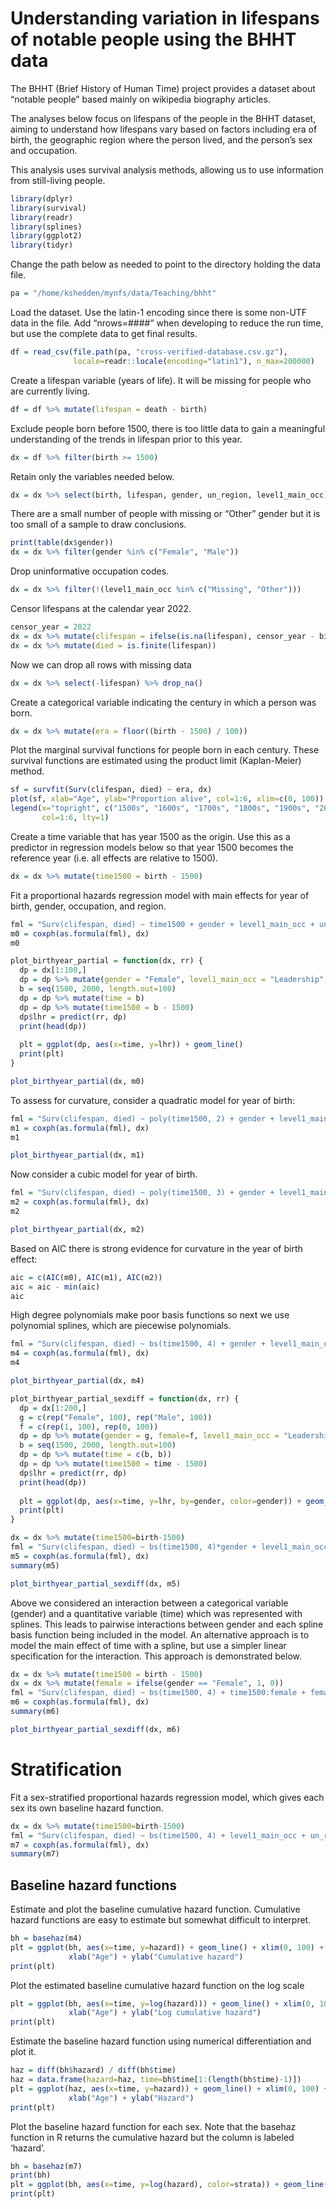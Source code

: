 # Understanding variation in lifespans of notable people using the BHHT data

The BHHT (Brief History of Human Time) project provides a dataset about "notable people" based mainly on wikipedia biography articles.

The analyses below focus on lifespans of the people in the BHHT dataset, aiming to understand how lifespans vary based on factors including era of birth, the geographic region where the person lived, and the person's sex and occupation.

This analysis uses survival analysis methods, allowing us to use information from still-living people.

```r
library(dplyr)
library(survival)
library(readr)
library(splines)
library(ggplot2)
library(tidyr)
```

Change the path below as needed to point to the directory holding the data file.

```r
pa = "/home/kshedden/mynfs/data/Teaching/bhht"
```

Load the dataset.  Use the latin-1 encoding since there is some non-UTF data in the file.  Add "nrows=####" when developing to reduce the run time, but use the complete data to get final results.

```r
df = read_csv(file.path(pa, "cross-verified-database.csv.gz"),
              locale=readr::locale(encoding="latin1"), n_max=200000)
```

Create a lifespan variable (years of life).  It will be missing for people who are currently living.

```r
df = df %>% mutate(lifespan = death - birth)
```

Exclude people born before 1500, there is too little data to gain a meaningful understanding of the trends in lifespan prior to this year.

```r
dx = df %>% filter(birth >= 1500)
```

Retain only the variables needed below.

```r
dx = dx %>% select(birth, lifespan, gender, un_region, level1_main_occ)
```

There are a small number of people with missing or "Other" gender but it is too small of a sample to draw conclusions.

```r
print(table(dx$gender))
dx = dx %>% filter(gender %in% c("Female", "Male"))
```

Drop uninformative occupation codes.

```r
dx = dx %>% filter(!(level1_main_occ %in% c("Missing", "Other")))
```

Censor lifespans at the calendar year 2022.

```r
censor_year = 2022
dx = dx %>% mutate(clifespan = ifelse(is.na(lifespan), censor_year - birth, lifespan))
dx = dx %>% mutate(died = is.finite(lifespan))
```

Now we can drop all rows with missing data

```r
dx = dx %>% select(-lifespan) %>% drop_na()
```

Create a categorical variable indicating the century in which a person was born.

```r
dx = dx %>% mutate(era = floor((birth - 1500) / 100))
```

Plot the marginal survival functions for people born in each century. These survival functions are estimated using the product limit (Kaplan-Meier) method.

```r
sf = survfit(Surv(clifespan, died) ~ era, dx)
plot(sf, xlab="Age", ylab="Proportion alive", col=1:6, xlim=c(0, 100))
legend(x="topright", c("1500s", "1600s", "1700s", "1800s", "1900s", "2000s"),
       col=1:6, lty=1)
```
Create a time variable that has year 1500 as the origin.  Use this as a predictor in regression models below so that year 1500 becomes the reference year (i.e. all effects are relative to 1500).

```r
dx = dx %>% mutate(time1500 = birth - 1500)
```

Fit a proportional hazards regression model with main effects for year of birth, gender, occupation, and region.

```r
fml = "Surv(clifespan, died) ~ time1500 + gender + level1_main_occ + un_region"
m0 = coxph(as.formula(fml), dx)
m0
```

```r
plot_birthyear_partial = function(dx, rr) {
  dp = dx[1:100,]
  dp = dp %>% mutate(gender = "Female", level1_main_occ = "Leadership", un_region = "Asia")
  b = seq(1500, 2000, length.out=100)
  dp = dp %>% mutate(time = b)
  dp = dp %>% mutate(time1500 = b - 1500)
  dp$lhr = predict(rr, dp)
  print(head(dp))
    
  plt = ggplot(dp, aes(x=time, y=lhr)) + geom_line()
  print(plt)
}
```

```r
plot_birthyear_partial(dx, m0)
```

To assess for curvature, consider a quadratic model for year of birth:

```r
fml = "Surv(clifespan, died) ~ poly(time1500, 2) + gender + level1_main_occ + un_region"
m1 = coxph(as.formula(fml), dx)
m1
```

```r
plot_birthyear_partial(dx, m1)
```

Now consider a cubic model for year of birth.

```r
fml = "Surv(clifespan, died) ~ poly(time1500, 3) + gender + level1_main_occ + un_region"
m2 = coxph(as.formula(fml), dx)
m2
```

```r
plot_birthyear_partial(dx, m2)
```

Based on AIC there is strong evidence for curvature in the year of birth effect:

```r
aic = c(AIC(m0), AIC(m1), AIC(m2))
aic = aic - min(aic)
aic
```

High degree polynomials make poor basis functions so next we use polynomial splines, which are piecewise polynomials.

```r
fml = "Surv(clifespan, died) ~ bs(time1500, 4) + gender + level1_main_occ + un_region"
m4 = coxph(as.formula(fml), dx)
m4
```

```r
plot_birthyear_partial(dx, m4)
```

```r
plot_birthyear_partial_sexdiff = function(dx, rr) {
  dp = dx[1:200,]
  g = c(rep("Female", 100), rep("Male", 100))
  f = c(rep(1, 100), rep(0, 100))
  dp = dp %>% mutate(gender = g, female=f, level1_main_occ = "Leadership", un_region = "Asia")
  b = seq(1500, 2000, length.out=100)
  dp = dp %>% mutate(time = c(b, b))
  dp = dp %>% mutate(time1500 = time - 1500)
  dp$lhr = predict(rr, dp)
  print(head(dp))
    
  plt = ggplot(dp, aes(x=time, y=lhr, by=gender, color=gender)) + geom_line()
  print(plt)
}
```

```r
dx = dx %>% mutate(time1500=birth-1500)
fml = "Surv(clifespan, died) ~ bs(time1500, 4)*gender + level1_main_occ + un_region"
m5 = coxph(as.formula(fml), dx)
summary(m5)
```

```r
plot_birthyear_partial_sexdiff(dx, m5)
```
Above we considered an interaction between a categorical variable (gender) and a quantitative variable (time) which was represented with splines.  This leads to pairwise interactions between gender and each spline basis function being included in the model.  An alternative approach is to model the main effect of time with a spline, but use a simpler linear specification for the interaction.  This approach is demonstrated below.

```r
dx = dx %>% mutate(time1500 = birth - 1500)
dx = dx %>% mutate(female = ifelse(gender == "Female", 1, 0))
fml = "Surv(clifespan, died) ~ bs(time1500, 4) + time1500:female + female + level1_main_occ + un_region"
m6 = coxph(as.formula(fml), dx)
summary(m6)
```

```r
plot_birthyear_partial_sexdiff(dx, m6)
```

# Stratification

Fit a sex-stratified proportional hazards regression model, which gives each sex its own baseline hazard function.

```r
dx = dx %>% mutate(time1500=birth-1500)
fml = "Surv(clifespan, died) ~ bs(time1500, 4) + level1_main_occ + un_region + strata(gender)"
m7 = coxph(as.formula(fml), dx)
summary(m7)
```

## Baseline hazard functions

Estimate and plot the baseline cumulative hazard function.  Cumulative hazard functions are easy to estimate but somewhat difficult to interpret.

```r
bh = basehaz(m4)
plt = ggplot(bh, aes(x=time, y=hazard)) + geom_line() + xlim(0, 100) +
             xlab("Age") + ylab("Cumulative hazard")
print(plt)
```

Plot the estimated baseline cumulative hazard function on the log scale

```r
plt = ggplot(bh, aes(x=time, y=log(hazard))) + geom_line() + xlim(0, 100) +
             xlab("Age") + ylab("Log cumulative hazard")
print(plt)
```

Estimate the baseline hazard function using numerical differentiation and plot it.

```r
haz = diff(bh$hazard) / diff(bh$time)
haz = data.frame(hazard=haz, time=bh$time[1:(length(bh$time)-1)])
plt = ggplot(haz, aes(x=time, y=hazard)) + geom_line() + xlim(0, 100) +
             xlab("Age") + ylab("Hazard")
print(plt)
```

Plot the baseline hazard function for each sex.  Note that the basehaz function in R returns the cumulative hazard but the column is labeled 'hazard'.

```r
bh = basehaz(m7)
print(bh)
plt = ggplot(bh, aes(x=time, y=log(hazard), color=strata)) + geom_line() + xlim(0, 100) + xlab("Age") + ylab("Log cumulative hazard")
print(plt)
```
